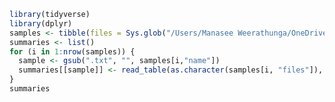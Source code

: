 ```r
library(tidyverse)
library(dplyr)
samples <- tibble(files = Sys.glob("/Users/Manasee Weerathunga/OneDrive/Documents/Vollenhovia/Vol-new/Codes and data/data/*.txt"))  %>% separate(files, into = c(NA,NA,NA,NA,NA,NA,NA,NA,NA, "name"), sep = "/", remove = F)
summaries <- list()
for (i in 1:nrow(samples)) {
  sample <- gsub(".txt", "", samples[i,"name"])
  summaries[[sample]] <- read_table(as.character(samples[i, "files"]), skip = 3, col_types = "cc-c-c")
}
summaries
```

